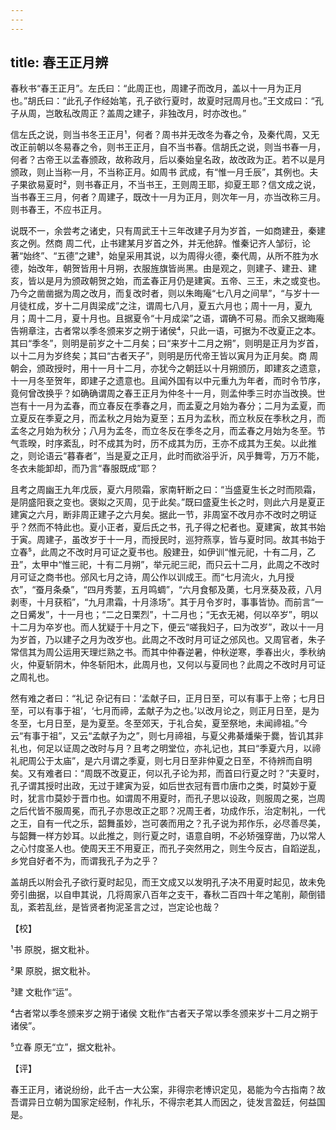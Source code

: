 ```yaml
---
---
---
```

title: 春王正月辨
---







春秋书“春王正月”。左氏曰：“此周正也，周建子而改月，盖以十一月为正月也。”胡氏曰：“此孔子作经始笔，孔子欲行夏时，故夏时冠周月也。”王文成曰：“孔子从周，岂敢私改周正？盖周之建子，非独改月，时亦改也。”

信左氏之说，则当书冬王正月¹，何者？周书并无改冬为春之令，及秦代周，又无改正前朝以冬易春之令，则书王正月，自不当书春。信胡氏之说，则当书春一月，何者？古帝王以孟春颁政，故称政月，后以秦始皇名政，故改政为正。若不以是月颁政，则止当称一月，不当称正月。如周书 武成，有“惟一月壬辰”，其例也。夫子果欲易夏时²，则书春正月，不当书王，王则周王耶，抑夏王耶？信文成之说，当书春王三月，何者？周建子，既改十一月为正月，则次年一月，亦当改称三月。则书春王，不应书正月。

说既不一，余尝考之诸史，只有周武王十三年改建子月为岁首，一如商建丑，秦建亥之例。然商 周二代，止书建某月岁首之外，并无他辞。惟秦记齐人邹衍，论著“始终”、“五德”之建³，始皇采用其说，以为周得火德，秦代周，从所不胜为水德，始改年，朝贺皆用十月朔，衣服旌旗皆尚黑。由是观之，则建子、建丑、建亥，皆以是月为颁政朝贺之始，而孟春正月仍是建寅。五帝、三王，未之或变也。乃今之凿凿据为周之改月，而复改时者，则以朱晦庵“七八月之间旱”，“与岁十一月徒杠成，岁十二月舆梁成”之注，谓周七八月，夏五六月也；周十一月，夏九月；周十二月，夏十月也。且据夏令“十月成梁”之语，谓确不可易。而余又据晦庵告朔章注，古者常以季冬颁来岁之朔于诸侯⁴，只此一语，可据为不改夏正之本。其曰“季冬”，则明是前岁之十二月矣；曰“来岁十二月之朔”，则明是正月为岁首，以十二月为岁终矣；其曰“古者天子”，则明是历代帝王皆以寅月为正月矣。商 周朝会，颁政授时，用十一月十二月，亦犹今之朝廷以十月朔颁历，即建亥之遗意，十一月冬至贺年，即建子之遗意也。且闻外国有以中元重九为年者，而时令节序，竟何曾改换乎？如确确谓周之春王正月为仲冬十一月，则孟仲季三时亦当改换。世岂有十一月为孟春，而立春反在季春之月，而孟夏之月始为春分；二月为孟夏，而立夏反在季夏之月，而孟秋之月始为夏至；五月为孟秋，而立秋反在季秋之月，而孟冬之月始为秋分；八月为孟冬，而立冬反在季冬之月，而孟春之月始为冬至。节气乖暌，时序紊乱，时不成其为时，历不成其为历，王亦不成其为王矣。以此推之，则论语云“暮春者”，当是夏之正月，此时而欲浴乎沂，风乎舞雩，万万不能，冬衣未能卸却，而乃言“春服既成”耶？

且考之周幽王九年戊辰，夏六月陨霜，家南轩断之曰：“当盛夏生长之时而陨霜，是阴盛阳衰之变也。褒姒之灭周，见于此矣。”既曰盛夏生长之时，则此六月是夏正建寅之六月，断非周正建子之六月矣。据此一节，非周室不改月亦不改时之明证乎？然而不特此也。夏小正者，夏后氏之书，孔子得之杞者也。夏建寅，故其书始于寅。周建子，虽改岁于十一月，而授民时，巡狩燕享，皆与夏时同。故其书始于立春⁵，此周之不改时月可证之夏书也。殷建丑，如伊训“惟元祀，十有二月，乙丑”，太甲中“惟三祀，十有二月朔”，举元祀三祀，而只云十二月，此周之不改时月可证之商书也。邠风七月之诗，周公作以训成王。而“七月流火，九月授衣”，“蚕月条桑”，“四月秀葽，五月鸣蜩”，“六月食郁及薁，七月烹葵及菽，八月剥枣，十月获稻”，“九月肃霜，十月涤场”。其于月令岁时，事事皆协。而前言“一之日觱发”，十一月也；“二之日栗烈”，十二月也；“无衣无褐，何以卒岁”，明以十二月为卒岁也。而人犹疑于十月之下，便云“嗟我妇子，曰为改岁”，政以十一月为岁首，乃以建子之月为改岁也。此周之不改时月可证之邠风也。又周官者，朱子常信其为周公运用天理烂熟之书。而其中仲春逆暑，仲秋逆寒，季春出火，季秋纳火，仲夏斩阴木，仲冬斩阳木，此周月也，又何以与夏同也？此周之不改时月可证之周礼也。

然有难之者曰：“礼记 杂记有曰：‘孟献子曰，正月日至，可以有事于上帝；七月日至，可以有事于祖’，‘七月而禘，孟献子为之也。’以改月论之，则正月日至，是为冬至，七月日至，是为夏至。冬至郊天，于礼合矣，夏至祭地，未闻禘祖。”今云“有事于祖”，又云“孟献子为之”，则七月禘祖，与夏父弗綦燔柴于爨，皆讥其非礼也，何足以证周之改时与月？且考之明堂位，亦礼记也，其曰“季夏六月，以禘礼祀周公于太庙”，是六月谓之季夏，则七月日至非仲夏之日至，不待辨而自明矣。又有难者曰：“周既不改夏正，何以孔子论为邦，而首曰行夏之时？”夫夏时，孔子谓其授时出政，无过于建寅为妥，如后世衣冠有晋巾唐巾之类，时莫妙于夏时，犹言巾莫妙于晋巾也。如谓周不用夏时，而孔子思以设政，则服周之冕，岂周之后代皆不服周冕，而孔子亦思改正之耶？况周王者，功成作乐，治定制礼，一代之王，自有一代之乐，韶舞虽妙，岂可袭而用之？孔子说为邦作乐，必尽善尽美，与韶舞一样方妙耳。以此推之，则行夏之时，语意自明，不必矫强穿凿，乃以常人之心忖度圣人也。使周天王不用夏正，而孔子突然用之，则生今反古，自蹈逆乱，乡党自好者不为，而谓我孔子为之乎？

盖胡氏以附会孔子欲行夏时起见，而王文成又以发明孔子决不用夏时起见，故未免旁引曲据，以自申其说，几将周家八百年之支干，春秋二百四十年之笔削，颠倒错乱，紊若乱丝，是皆贤者拘泥圣言之过，岂定论也哉？

【校】

¹书 原脱，据文粃补。

²果 原脱，据文粃补。

³建 文粃作“运”。

⁴古者常以季冬颁来岁之朔于诸侯 文粃作“古者天子常以季冬颁来岁十二月之朔于诸侯”。

⁵立春 原无“立”，据文粃补。

【评】

春王正月，诸说纷纷，此千古一大公案，非得宗老博识定见，曷能为今古指南？故吾谓异日立朝为国家定经制，作礼乐，不得宗老其人而因之，徒发言盈廷，何益国是。